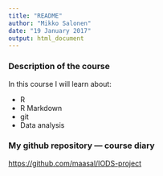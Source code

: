```yaml
---
title: "README"
author: "Mikko Salonen"
date: "19 January 2017"
output: html_document
---
```


### Description of the course
In this course I will learn about:

  * R
  * R Markdown
  * git
  * Data analysis
  

### My github repository --- course diary
<https://github.com/maasal/IODS-project>

